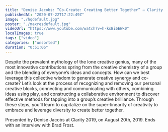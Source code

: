```yaml
---
title: "Denise Jacobs: ”Co-Create: Creating Better Together” — Clarity 2019"
publishedAt: "2020-07-22T17:22:49Z"
image: "./hqdefault.jpg"
poster: "./maxresdefault.jpg"
videoUrl: "https://www.youtube.com/watch?v=h-ksBi6EWk0"
localImages: true
tags: ["video"]
categories: ["unsorted"]
duration: "0:51:06"
---
```

Despite the prevalent mythology of the lone creative genius, many of the most innovative contributions spring from the creative chemistry of a group and the blending of everyone’s ideas and concepts. How can we best leverage this collective wisdom to generate creative synergy and co-create? Let’s look at the process of recognizing and removing our personal creative blocks, connecting and communicating with others, combining ideas using play, and constructing a collaborative environment to discover effective methods for tapping into a group’s creative brilliance. Through these steps, you’ll learn to capitalize on the super-linearity of creativity to embrace and leverage diversity to create better together.

Presented by Denise Jacobs at Clarity 2019, on August 20th, 2019. Ends with an interview with Brad Frost.

